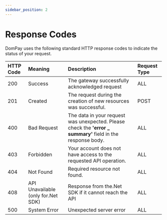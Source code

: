 ```yaml
---
sidebar_position: 2
---
```



# Response Codes

DomPay uses the following standard HTTP response codes to indicate the status of your request.

| **HTTP Code** | **Meaning**                        | **Description**                                              | **Request Type** |
| :----------- | :--------------------------------- | :----------------------------------------------------------- | :--------------- |
| 200          | Success                            | The gateway successfully acknowledged request                | ALL              |
| 201          | Created                            | The request during the creation of new resources was successful. | POST             |
| 400          | Bad Request                        | The data in your request was unexpected. Please check the **'error _ summary'** field in the response body. | ALL|
| 403          | Forbidden                          | Your account does not have access to the requested API operation. | ALL              |
| 404          | Not Found                          | Required resource not found.                                 | ALL              |
| 408          | API Unavailable (only for.Net SDK) | Response from the.Net SDK if it cannot reach the API         | ALL              |
| 500          | System Error                       | Unexpected server error                                      | ALL              |
